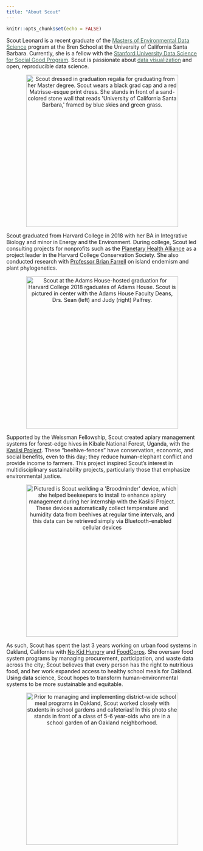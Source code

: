 ```yaml
---
title: "About Scout"
---
```


```r
knitr::opts_chunk$set(echo = FALSE)
```

Scout Leonard is a recent graduate of the [<span style="color: #436857;">Masters of Environmental Data Science</span>](https://bren.ucsb.edu/masters-programs/master-environmental-data-science) program at the Bren School at the University of California Santa Barbara. Currently, she is a fellow with the [<span style="color: #436857;">Stanford University Data Science for Social Good Program</span>](https://datascience.stanford.edu/programs/data-science-social-good-summer-program). Scout is passionate about [<span style="color: #436857;">data visualization</span>](https://github.com/scoutcleonard/tidytuesday) and open, reproducible data science. 

<center>

<img src="images/about/bren_grad.jpg" alt="Scout dressed in graduation regalia for graduating from her Master degree. Scout wears a black grad cap and a red Matrisse-esque print dress. She stands in front of a sand-colored stone wall that reads 'University of California Santa Barbara,' framed by blue skies and green grass." style="width:400px;"/>

</center>

Scout graduated from Harvard College in 2018 with her BA in Integrative Biology and minor in Energy and the Environment. During college, Scout led consulting projects for nonprofits such as the [Planetary Health Alliance](https://www.planetaryhealthalliance.org/planetary-health) as a project leader in the Harvard College Conservation Society. She also conducted research with [Professor Brian Farrell](https://farrell.oeb.harvard.edu) on island endemism and plant phylogenetics. 

<center>

<img src="images/about/graduation.jpg" alt="Scout at the Adams House-hosted graduation for Harvard College 2018 rgaduates of Adams House. Scout is pictured in center with the Adams House Faculty Deans, Drs. Sean (left) and Judy (right) Palfrey." style="width:400px;"/>

</center>

Supported by the Weissman Fellowship, Scout created apiary management systems for forest-edge hives in Kibale National Forest, Uganda, with the [Kasiisi Project](https://www.kasiisiproject.org). These “beehive-fences” have conservation, economic, and social benefits, even to this day; they reduce human-elephant conflict and provide income to farmers. This project inspired Scout’s interest in multidisciplinary sustainability projects, particularly those that emphasize environmental justice. 

<center>

<img src="images/about/broodminder.jpg" alt="Pictured is Scout weilding a 'Broodminder' device, which she helped beekeepers to install to enhance apiary management during her internship with the Kasiisi Project. These devices automatically collect temperature and humidity data from beehives at regular time intervals, and this data can be retrieved simply via Bluetooth-enabled cellular devices" style="width:400px;"/>

</center>

As such, Scout has spent the last 3 years working on urban food systems in Oakland, California with [No Kid Hungry](https://www.nokidhungry.org) and [FoodCorps](https://foodcorps.org). She oversaw food system programs by managing procurement, participation, and waste data across the city; Scout believes that every person has the right to nutritious food, and her work expanded access to healthy school meals for Oakland. Using data science, Scout hopes to transform human-environmental systems to be more sustainable and equitable.

<center>

<img src="images/about/ousd.jpeg" alt="Prior to managing and implementing district-wide school meal programs in Oakland, Scout worked closely with students in school gardens and cafeterias! In this photo she stands in front of a class of 5-6 year-olds who are in a school garden of an Oakland neighborhood." style="width:400px;"/>


</center>
